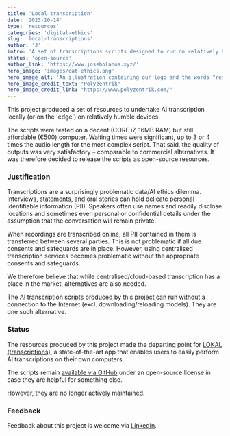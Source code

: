 ```yaml
---
title: 'Local transcription'
date: '2023-10-14'
type: 'resources'
categories: 'digital-ethics'
slug: 'local-transcriptions'
author: 'J'
intro: 'A set of transcriptions scripts designed to run on relatively humble personal or local computers.'
status: 'open-source'
author_link: 'https://www.josebolanos.xyz/'
hero_image: 'images/cat-ethics.png'
hero_image_alt: 'An illustration containing our logo and the words "resources" and "digital ethics"'
hero_image_credit_text: "Polyzentrik"
hero_image_credit_link: "https://www.polyzentrik.com/"
---
```


This project produced a set of resources to undertake AI transcription locally (or on the 'edge') on relatively humble devices.

The scripts were tested on a decent (CORE i7, 16MB RAM) but still affordable (€500) computer. Waiting times were significant, up to 3 or 4 times the audio length for the most complex script. That said, the quality of outputs was very satisfactory – comparable to commercial alternatives. It was therefore decided to release the scripts as open-source resources.

### Justification
Transcriptions are a surprisingly problematic data/AI ethics dilemma. Interviews, statements, and oral stories can hold delicate personal identifiable information (PII). Speakers often use names and readily disclose locations and sometimes even personal or confidential details under the assumption that the conversation will remain private. 

When recordings are transcribed online, all PII contained in them is transferred between several parties. This is not problematic if all due consents and safeguards are in place. However, using centralised transcription services becomes problematic without the appropriate consents and safeguards.

We therefore believe that while centralised/cloud-based transcription has a place in the market, alternatives are also needed. 

The AI transcription scripts produced by this project can run without a connection to the Internet (excl. downloading/reloading models). They are one such alternative.

### Status
The resources produced by this project made the departing point for [LOKAL (transcriptions)](../../products/lokal-transcriptions), a state-of-the-art app that enables users to easily perform AI transcriptions on their own computers.

The scripts remain [available via GitHub](https://github.com/jbolns/transcription) under an open-source license in case they are helpful for something else.

However, they are no longer actively maintained.

### Feedback
Feedback about this project is welcome via [LinkedIn](https://www.linkedin.com/company/polyzentrik).